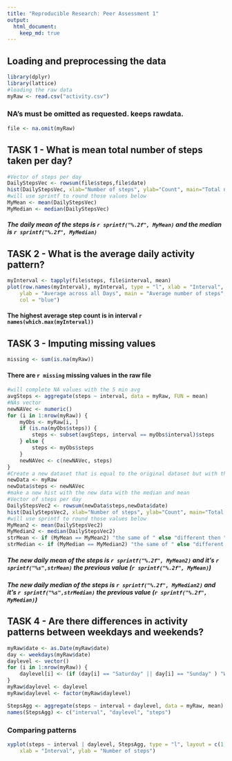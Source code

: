 ```yaml
---
title: "Reproducible Research: Peer Assessment 1"
output: 
  html_document:
    keep_md: true
---
```



## Loading and preprocessing the data
```r
library(dplyr)
library(lattice)
#loading the raw data
myRaw <- read.csv("activity.csv")
```
### NA's must be omitted as requested. keeps rawdata.
```r
file <- na.omit(myRaw)
```

## TASK 1 - What is mean total number of steps taken per day?
```r
#Vector of steps per day
DailyStepsVec <- rowsum(file$steps,file$date)
hist(DailyStepsVec, xlab="Number of steps", ylab="Count", main="Total number of steps taken each day", col = 5)
#will use sprintf to round those values below
MyMean <- mean(DailyStepsVec)
MyMedian <- median(DailyStepsVec)
```
##### The daily mean of the steps is `r sprintf("%.2f", MyMean)` and the median is `r sprintf("%.2f", MyMedian)`

## TASK 2 - What is the average daily activity pattern?

```r
myInterval <- tapply(file$steps, file$interval, mean)
plot(row.names(myInterval), myInterval, type = "l", xlab = "Interval", 
    ylab = "Average across all Days", main = "Average number of steps", 
    col = "blue")
```

#### The highest average step count is in interval `r names(which.max(myInterval))`

## TASK 3 - Imputing missing values
```r
missing <- sum(is.na(myRaw))
```

#### There are `r missing` missing values in the raw file

```r
#will complete NA values with the 5 min avg
avgSteps <- aggregate(steps ~ interval, data = myRaw, FUN = mean)
#NAs vector
newNAVec <- numeric()
for (i in 1:nrow(myRaw)) {
    myObs <- myRaw[i, ]
    if (is.na(myObs$steps)) {
        steps <- subset(avgSteps, interval == myObs$interval)$steps
    } else {
        steps <- myObs$steps
    }
    newNAVec <- c(newNAVec, steps)
}
#Create a new dataset that is equal to the original dataset but with the missing data filled in
newData <- myRaw
newData$steps <- newNAVec
#make a new hist with the new data with the median and mean
#Vector of steps per day
DailyStepsVec2 <- rowsum(newData$steps,newData$date)
hist(DailyStepsVec2, xlab="Number of steps", ylab="Count", main="Total number of steps taken each day", col = 3)
#will use sprintf to round those values below
MyMean2 <- mean(DailyStepsVec2)
MyMedian2 <- median(DailyStepsVec2)
strMean <- if (MyMean == MyMean2) "the same of " else "different then "
strMedian <- if (MyMedian == MyMedian2) "the same of " else "different then "

```
##### The new daily mean of the steps is `r sprintf("%.2f", MyMean2)` and it's `r sprintf("%s",strMean)` the previous value (`r sprintf("%.2f", MyMean)`)
##### The new daily median of the steps is `r sprintf("%.2f", MyMedian2)` and it's `r sprintf("%s",strMedian)` the previous value (`r sprintf("%.2f", MyMedian)`)

## TASK 4 - Are there differences in activity patterns between weekdays and weekends?
```r
myRaw$date <- as.Date(myRaw$date)
day <- weekdays(myRaw$date)
daylevel <- vector()
for (i in 1:nrow(myRaw)) {
    daylevel[i] <- (if (day[i] == "Saturday" || day[i] == "Sunday" ) "Weekend" else "Weekday")
}
myRaw$daylevel <- daylevel
myRaw$daylevel <- factor(myRaw$daylevel)

StepsAgg <- aggregate(steps ~ interval + daylevel, data = myRaw, mean)
names(StepsAgg) <- c("interval", "daylevel", "steps")
```
### Comparing patterns
```r
xyplot(steps ~ interval | daylevel, StepsAgg, type = "l", layout = c(1, 2), 
    xlab = "Interval", ylab = "Number of steps")
```
